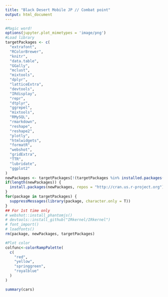 ```yaml
---
title: "Black Desert Mobile JP // Combat point"
output: html_document
---
```


```r
#Magic word!
options(jupyter.plot_mimetypes = 'image/png')
#Load library
targetPackages <- c(
  "extrafont",
  "RColorBrewer",
  "knitr",
  "data.table",
  "GGally",
  "mclust",
  "mixtools",
  "dplyr",
  "latticeExtra",
  "devtools",
  "IRdisplay",
  "repr",
  "dtplyr",
  "ggrepel",
  "mixtools",
  "RMySQL",
  "rmarkdown",
  "reshape",
  "reshape2",
  "plotly",
  "htmlwidgets",
  "formatR",
  "webshot",
  "gridExtra",
  "TTR",
  "lubridate",
  "ggplot2"
) 
newPackages <- targetPackages[!(targetPackages %in% installed.packages()[,"Package"])]
if(length(newPackages)) {
  install.packages(newPackages, repos = "http://cran.us.r-project.org")
}
for(package in targetPackages) {
  suppressMessages(library(package, character.only = T))
}
## For 1st time only
# webshot::install_phantomjs()
# devtools::install_github("IRkernel/IRkernel")
# font_import()
# loadfonts()
rm(package, newPackages, targetPackages)

#Plot color
colfunc<-colorRampPalette(
  c(
    "red",
    "yellow",
    "springgreen",
    "royalblue"
  )
)
```



```r
summary(cars)
```

